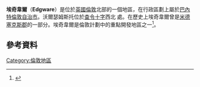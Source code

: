 '''埃奇韋爾'''（'''Edgware'''）是位於[[英國|英國]][[倫敦|倫敦]]北部的一個地區，在行政區劃上屬於[[巴內特倫敦自治市|巴內特倫敦自治市]]。沃爾瑟姆斯托位於[[查令十字|查令十字]]西北
{{convert|10|mi|km|1}}處。在歷史上埃奇韋爾曾是[[米德塞克斯郡|米德塞克斯郡]]的一部分。埃奇韋爾是倫敦計劃中的重點開發地區之一<ref name=london_plan_f08>{{cite web |url=http://www.london.gov.uk/thelondonplan/docs/londonplan08.pdf |author=[[Mayor_of_London|Mayor of London]] |publisher=[[Greater_London_Authority|Greater London Authority]] |title=London Plan (Consolidated with Alterations since 2004) |date=February 2008 |deadurl=yes |archiveurl=https://web.archive.org/web/20100602000714/http://www.london.gov.uk/thelondonplan/docs/londonplan08.pdf |archivedate=2010-06-02 |accessdate=2015-07-11 }}</ref>。
==參考資料==
{{reflist}}
{{倫敦地區}}
[[Category:倫敦地區|Category:倫敦地區]]